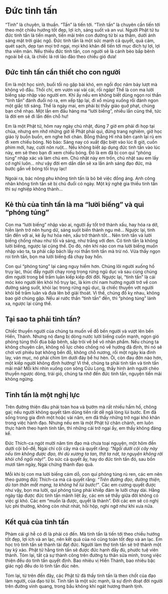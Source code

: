 # Đức tinh tấn {- #duc-tinh-tan}

"Tinh" là chuyên, là thuần. "Tấn" là tiến tới. "Tinh tấn" là chuyên cần tiến tới theo một chiều hướng tốt đẹp, lợi ích, sáng suốt và an vui. Người Phật tử tu đức tinh tấn là tiến mạnh, tiến mãi trên con đường từ bi xa thẳm, dưới ánh sáng mặt trời giác ngộ. Ðức tinh tấn là một sức mạnh cả quyết, quả cảm, quét sạch, dẹp tan mọi trở ngại, mọi khó khăn để tiến tới mục đích tự lợi, lợi tha viên mãn. Nếu thiếu đức tinh tấn, con người sẽ là cánh bèo bấp bênh ngoài bể cả, là chiếc lá rơi lảo đảo theo chiều gió đưa!  
  
## Đức tinh tấn cần thiết cho con người {- #can-thiet}
  
Em là một học sinh, buổi tối nọ gặp bài khó, em ngồi đọc năm bảy lượt mà không vô đầu. Thối chí, em vươn vai vài cái, rồi ngáp! Thế là con ma lười biếng sáp nhập vào người em. Khi ấy nếu em không biết dùng ngọn roi thần "tinh tấn" đánh đuổi nó ra, em xếp tập lại, đi xổ mùng xuống rồi đánh ngon một giấc tới sáng. Thế là ngày mai, em phải bị thầy giáo quở phạt, chúng bạn chế nhạo. Một lần em đầu hàng ma "lười biếng", nhiều lần cũng thế, tức là đời em sẽ đi lần đến chỗ hư!  
  
Em là một Phật tử, hôm nay ngày chủ nhật, đúng 7 giờ em phải đi họp tại chùa, nhưng em nhớ những giờ lễ Phật phải quì, đứng trang nghiêm, giờ học giáo lý buồn buồn, em nghe hơi chán. Bỗng thằng Hỉ nhà bên cạnh lại rủ em đi xem chiếu bóng. Nó bảo: Sáng nay có xuất đặc biệt vào lúc 8 giờ, cuốn phim mới, hay, cười nôn ruột... Nếu không biết áp dụng đức tinh tấn vào lúc này, em sẽ theo bạn đi xem chiếu bóng. Ðó là em đã bị con quỉ "phóng túng" nhập xác và làm chủ em. Chủ nhật này em trốn, chủ nhật sau em lấy cớ nghỉ luôn... như vậy đời em dần dần sẽ xa lần ánh sáng đạo đức, mà bước gần về bóng tối trụy lạc!  
  
Ngoài ra, bác nông phu không tinh tấn là bỏ bê việc đồng áng. Anh công nhân không tinh tấn sẽ bị chủ đuổi có ngày. Một kỹ nghệ gia thiếu tinh tấn thì sự nghiệp không thành... 
  
## Kẻ thù của tinh tấn là ma "lười biếng" và quỉ "phóng túng" {- #ke-thu}

Con ma "lười biếng" nhập vào ai, người ấy tốt trở thành xấu, hay hóa ra dở, hiền lành trở nên hung dữ, sáng suốt biến thành ngu mê... Ngược lại, tinh tấn đến với ai, kẻ ấy hư hóa nên, xấu trở thành tốt... Nên tinh tấn và lười biếng chống nhau như tối và sáng, như trắng với đen. Có tinh tấn là không lười biếng, ngược lại cũng thế. Do đó, nên khi nào con ma lười biếng muốn nhập vào ta, ta phải cấp bách lấy roi thần tinh tấn mà trừ nó. Vừa thấy ngọn roi tinh tấn, bọn ma lười biếng đã chạy bay hồn.  

Con quỉ "phóng túng" lại càng nguy hiểm hơn. Chúng lôi người xuống hố trụy lạc, thúc đẩy người chạy rong trong rừng ngũ dục và sau cùng chúng dìm người trong bể trầm luân kiếp kiếp đời đời. Ngược lại, "tinh tấn" là cái móc kéo người lên khỏi hố trụy lạc, là kim chỉ nam hướng người trở về con đường sáng suốt, khỏi lạc trong rừng ngũ dục, là chiếc thuyền vớt người khỏi bể trầm luân và đưa lên bờ giải thoát. Vì thế, chúng đố kỵ nhau, không bao giờ chúng gặp. Nếu ai rước thần "tinh tấn" đến, thì "phóng túng" lánh xa, ngược lại cũng thế.  
  
## Tại sao ta phải tinh tấn? {- #tai-sao}

Chiếc thuyền người của chúng ta muốn về đỗ bến người và vượt lên bến Hiền, Thánh. Nhưng nó đang bị dòng nước lười biếng cuốn mạnh, ngọn gió phóng túng thổi đùa bấp bênh, sắp trôi về bể vô nhân phẩm. Nếu chúng ta không chuyên cần, không nỗ lực chèo chống nó về hướng đã định, thì nó sẽ chơi vơi phiêu bạt không bến đỗ, không chỗ nương, rồi một ngày kia đinh lay, ván mục, nó phải chìm lịm dưới đáy bể hư hèn. Ôi, còn đau đớn nào hơn, một kiếp người không định hướng! Vì thế, chúng ta phải tinh tấn và tinh tấn mãi mãi! Mỗi khi nhìn xuống con sông Cửu Long, thấy hình ảnh người chèo thuyền ngược dòng, trái gió, chúng ta nhớ đến đức tinh tấn, nguyện tiến mãi không ngừng.  
  
## Tinh tấn là một nghị lực {- #nghi-luc}

Trên đường thiện đâu phải toàn hoa và bướm mà rất nhiều hầm hố, chông gai; nếu người không quyết tâm dũng tiến rất dễ ngã lòng lùi bước. Em đã sống trong gia đình một hoặc vài năm, em đã thấy những trở ngại khó khăn trong việc hành đạo. Nhưng nếu em là một Phật tử chân chánh, em luôn thực hành theo hạnh tinh tấn, thì những cái trở ngại ấy, em thấy không đáng kể.  

Ðức Thích-ca ngót mười năm tìm đạo mà chưa toại nguyện, một hôm đến dưới cội bồ-đề, Ngài chỉ cội cây mà cả quyết rằng: *"Ngồi dưới cội cây này nếu tìm không được đạo, thì dù xương ta tan, thịt ta nát, ta nguyện không rời khỏi chỗ ngồi này!"*. Do sức cả quyết ấy, hay do đức tinh tấn đó, sau bốn mươi tám ngày, Ngài chứng thành đạo quả.  
  
Mỗi khi bị con ma lười biếng cám dỗ, con quỉ phóng túng rủ ren, các em nên theo gương đức Thích-ca mà cả quyết rằng: *"Trên đường đạo, đường thiện, dù tan thân mất mạng, ta không hề lùi bước!"*. Các em cương quyết được như vậy, bọn ma lười, quỉ phóng túng phải khiếp đảm le lưỡi chạy dài. Hằng ngày tập được đức tinh tấn mãnh liệt ấy, các em sẽ thấy giữa đời không có việc gì khó. Các em "muốn là được, quyết là thành". Ðời các em sẽ có nghị lực phi thường, không còn nhút nhát, hồi hộp, nghi ngờ như khi xưa nữa.  
  
## Kết quả của tinh tấn {- #ket-qua}

Phàm cái gì hễ có đi là phải có đến. Mà tinh tấn là tiến tới theo chiều hướng tốt đẹp, lợi ích và an lạc, nên kết quả của nó cũng toàn tốt đẹp và an lạc. Em học trò tinh tấn sẽ thành tài đạt đức. Người làm thợ tinh tấn sẽ trở thành một tay kỹ xảo. Phật tử hằng tinh tấn sẽ được đức hạnh đầy đủ, phước tuệ viên thành. Tóm lại, tất cả sự thành công trên đường tu thân sửa mình, trong việc thiện đều do tinh tấn quyết định. Bao nhiêu vị Hiền Thánh, bao nhiêu bậc giác ngộ đều do lò tinh tấn đúc nên.  
  
Tóm lại, từ trên đến đây, các Phật tử đã thấy tinh tấn là then chốt của đạo làm người, của đạo từ bi. Tinh tấn là một sức mạnh, là sự định đoạt đời người trên đường vinh quang, trong bầu không khí ngát hương thanh tịnh.
